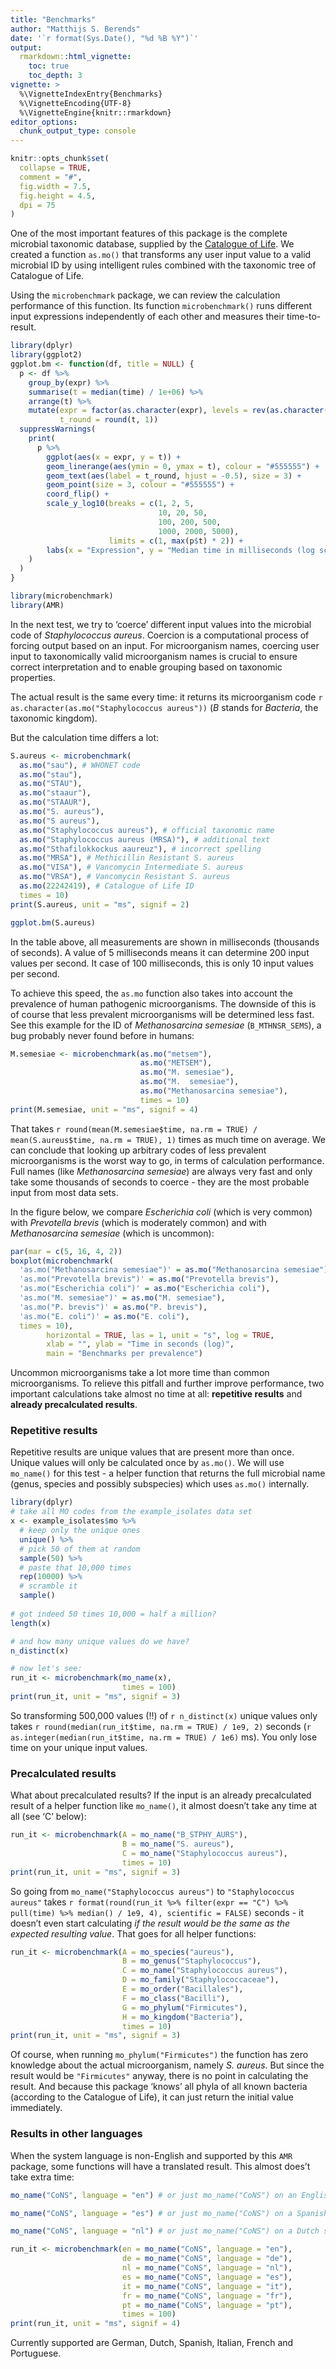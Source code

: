 ```yaml
---
title: "Benchmarks"
author: "Matthijs S. Berends"
date: '`r format(Sys.Date(), "%d %B %Y")`'
output: 
  rmarkdown::html_vignette:
    toc: true
    toc_depth: 3
vignette: >
  %\VignetteIndexEntry{Benchmarks}
  %\VignetteEncoding{UTF-8}
  %\VignetteEngine{knitr::rmarkdown}
editor_options: 
  chunk_output_type: console
---
```


```r
knitr::opts_chunk$set(
  collapse = TRUE,
  comment = "#",
  fig.width = 7.5,
  fig.height = 4.5,
  dpi = 75
) 
```

One of the most important features of this package is the complete microbial taxonomic database, supplied by the [Catalogue of Life](http://catalogueoflife.org). We created a function `as.mo()` that transforms any user input value to a valid microbial ID by using intelligent rules combined with the taxonomic tree of Catalogue of Life.

Using the `microbenchmark` package, we can review the calculation performance of this function. Its function `microbenchmark()` runs different input expressions independently of each other and measures their time-to-result.

```r
library(dplyr)
library(ggplot2)
ggplot.bm <- function(df, title = NULL) {
  p <- df %>%
    group_by(expr) %>%
    summarise(t = median(time) / 1e+06) %>%
    arrange(t) %>%
    mutate(expr = factor(as.character(expr), levels = rev(as.character(expr))),
           t_round = round(t, 1))
  suppressWarnings(
    print(
      p %>%
        ggplot(aes(x = expr, y = t)) + 
        geom_linerange(aes(ymin = 0, ymax = t), colour = "#555555") +
        geom_text(aes(label = t_round, hjust = -0.5), size = 3) +
        geom_point(size = 3, colour = "#555555") + 
        coord_flip() +
        scale_y_log10(breaks = c(1, 2, 5, 
                                 10, 20, 50,
                                 100, 200, 500,
                                 1000, 2000, 5000),
                      limits = c(1, max(p$t) * 2)) +
        labs(x = "Expression", y = "Median time in milliseconds (log scale)", title = title)
    )
  )
}
```

```r
library(microbenchmark)
library(AMR)
```

In the next test, we try to 'coerce' different input values into the microbial code of *Staphylococcus aureus*. Coercion is a computational process of forcing output based on an input. For microorganism names, coercing user input to taxonomically valid microorganism names is crucial to ensure correct interpretation and to enable grouping based on taxonomic properties. 

The actual result is the same every time: it returns its microorganism code ``r as.character(as.mo("Staphylococcus aureus"))`` (*B* stands for *Bacteria*, the taxonomic kingdom). 

But the calculation time differs a lot:

```r
S.aureus <- microbenchmark(
  as.mo("sau"), # WHONET code
  as.mo("stau"),
  as.mo("STAU"),
  as.mo("staaur"),
  as.mo("STAAUR"),
  as.mo("S. aureus"),
  as.mo("S aureus"),
  as.mo("Staphylococcus aureus"), # official taxonomic name
  as.mo("Staphylococcus aureus (MRSA)"), # additional text
  as.mo("Sthafilokkockus aaureuz"), # incorrect spelling
  as.mo("MRSA"), # Methicillin Resistant S. aureus
  as.mo("VISA"), # Vancomycin Intermediate S. aureus
  as.mo("VRSA"), # Vancomycin Resistant S. aureus
  as.mo(22242419), # Catalogue of Life ID
  times = 10)
print(S.aureus, unit = "ms", signif = 2)
```
```r
ggplot.bm(S.aureus)
```

In the table above, all measurements are shown in milliseconds (thousands of seconds). A value of 5 milliseconds means it can determine 200 input values per second. It case of 100 milliseconds, this is only 10 input values per second. 

To achieve this speed, the `as.mo` function also takes into account the prevalence of human pathogenic microorganisms. The downside of this is of course that less prevalent microorganisms will be determined less fast. See this example for the ID of *Methanosarcina semesiae* (`B_MTHNSR_SEMS`), a bug probably never found before in humans:

```r
M.semesiae <- microbenchmark(as.mo("metsem"),
                             as.mo("METSEM"),
                             as.mo("M. semesiae"),
                             as.mo("M.  semesiae"),
                             as.mo("Methanosarcina semesiae"),
                             times = 10)
print(M.semesiae, unit = "ms", signif = 4)
```

That takes `r round(mean(M.semesiae$time, na.rm = TRUE) / mean(S.aureus$time, na.rm = TRUE), 1)` times as much time on average. We can conclude that looking up arbitrary codes of less prevalent microorganisms is the worst way to go, in terms of calculation performance. Full names (like *Methanosarcina semesiae*) are always very fast and only take some thousands of seconds to coerce - they are the most probable input from most data sets.

In the figure below, we compare *Escherichia coli* (which is very common) with *Prevotella brevis* (which is moderately common) and with *Methanosarcina semesiae* (which is uncommon):

```r
par(mar = c(5, 16, 4, 2))
boxplot(microbenchmark(
  'as.mo("Methanosarcina semesiae")' = as.mo("Methanosarcina semesiae"),
  'as.mo("Prevotella brevis")' = as.mo("Prevotella brevis"),
  'as.mo("Escherichia coli")' = as.mo("Escherichia coli"),
  'as.mo("M. semesiae")' = as.mo("M. semesiae"),
  'as.mo("P. brevis")' = as.mo("P. brevis"),
  'as.mo("E. coli")' = as.mo("E. coli"),
  times = 10),
        horizontal = TRUE, las = 1, unit = "s", log = TRUE,
        xlab = "", ylab = "Time in seconds (log)",
        main = "Benchmarks per prevalence")
```

Uncommon microorganisms take a lot more time than common microorganisms. To relieve this pitfall and further improve performance, two important calculations take almost no time at all: **repetitive results** and **already precalculated results**.

### Repetitive results

Repetitive results are unique values that are present more than once. Unique values will only be calculated once by `as.mo()`. We will use `mo_name()` for this test - a helper function that returns the full microbial name (genus, species and possibly subspecies) which uses `as.mo()` internally.

```r
library(dplyr)
# take all MO codes from the example_isolates data set
x <- example_isolates$mo %>%
  # keep only the unique ones
  unique() %>%
  # pick 50 of them at random
  sample(50) %>%
  # paste that 10,000 times
  rep(10000) %>%
  # scramble it
  sample()
  
# got indeed 50 times 10,000 = half a million?
length(x)

# and how many unique values do we have?
n_distinct(x)

# now let's see:
run_it <- microbenchmark(mo_name(x),
                         times = 100)
print(run_it, unit = "ms", signif = 3)
```

So transforming 500,000 values (!!) of `r n_distinct(x)` unique values only takes `r round(median(run_it$time, na.rm = TRUE) / 1e9, 2)` seconds (`r as.integer(median(run_it$time, na.rm = TRUE) / 1e6)` ms). You only lose time on your unique input values.

### Precalculated results

What about precalculated results? If the input is an already precalculated result of a helper function like `mo_name()`, it almost doesn't take any time at all (see 'C' below):

```r
run_it <- microbenchmark(A = mo_name("B_STPHY_AURS"),
                         B = mo_name("S. aureus"),
                         C = mo_name("Staphylococcus aureus"),
                         times = 10)
print(run_it, unit = "ms", signif = 3)
```

So going from `mo_name("Staphylococcus aureus")` to `"Staphylococcus aureus"` takes `r format(round(run_it %>% filter(expr == "C") %>% pull(time) %>% median() / 1e9, 4), scientific = FALSE)` seconds - it doesn't even start calculating *if the result would be the same as the expected resulting value*. That goes for all helper functions:

```r
run_it <- microbenchmark(A = mo_species("aureus"),
                         B = mo_genus("Staphylococcus"),
                         C = mo_name("Staphylococcus aureus"),
                         D = mo_family("Staphylococcaceae"),
                         E = mo_order("Bacillales"),
                         F = mo_class("Bacilli"),
                         G = mo_phylum("Firmicutes"),
                         H = mo_kingdom("Bacteria"),
                         times = 10)
print(run_it, unit = "ms", signif = 3)
```

Of course, when running `mo_phylum("Firmicutes")` the function has zero knowledge about the actual microorganism, namely *S. aureus*. But since the result would be `"Firmicutes"` anyway, there is no point in calculating the result. And because this package 'knows' all phyla of all known bacteria (according to the Catalogue of Life), it can just return the initial value immediately.

### Results in other languages

When the system language is non-English and supported by this `AMR` package, some functions will have a translated result. This almost does't take extra time:

```r
mo_name("CoNS", language = "en") # or just mo_name("CoNS") on an English system

mo_name("CoNS", language = "es") # or just mo_name("CoNS") on a Spanish system

mo_name("CoNS", language = "nl") # or just mo_name("CoNS") on a Dutch system

run_it <- microbenchmark(en = mo_name("CoNS", language = "en"),
                         de = mo_name("CoNS", language = "de"),
                         nl = mo_name("CoNS", language = "nl"),
                         es = mo_name("CoNS", language = "es"),
                         it = mo_name("CoNS", language = "it"),
                         fr = mo_name("CoNS", language = "fr"),
                         pt = mo_name("CoNS", language = "pt"),
                         times = 100)
print(run_it, unit = "ms", signif = 4)
```

Currently supported are German, Dutch, Spanish, Italian, French and Portuguese.

